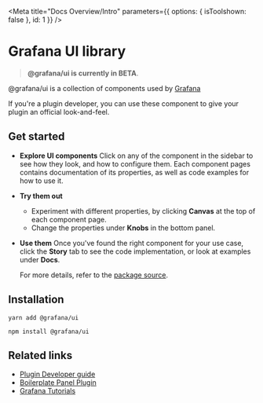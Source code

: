 <Meta title="Docs Overview/Intro" parameters={{ options: { isToolshown: false }, id: 1 }} />

# Grafana UI library

> **@grafana/ui is currently in BETA**.

@grafana/ui is a collection of components used by [Grafana](https://github.com/grafana/grafana)

If you're a plugin developer, you can use these component to give your plugin an official look-and-feel.

## Get started

- **Explore UI components**
  Click on any of the component in the sidebar to see how they look, and how to configure them. Each component pages contains documentation of its properties, as well as code examples for how to use it.
- **Try them out**
  - Experiment with different properties, by clicking **Canvas** at the top of each component page.
  - Change the properties under **Knobs** in the bottom panel.
- **Use them**
  Once you've found the right component for your use case, click the **Story** tab to see the code implementation, or look at examples under **Docs**.

  For more details, refer to the [package source](https://github.com/grafana/grafana/tree/master/packages/grafana-ui).

## Installation

`yarn add @grafana/ui`

`npm install @grafana/ui`

## Related links

- [Plugin Developer guide](https://grafana.com/docs/grafana/latest/plugins/developing/development/)
- [Boilerplate Panel Plugin](https://github.com/grafana/simple-react-panel)
- [Grafana Tutorials](https://grafana.com/tutorials/)
